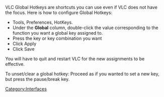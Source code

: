 {{See also|Hotkeys}}
{{Howto|set global hotkeys}}

VLC Global Hotkeys are shortcuts you can use even if VLC does not have the focus. Here is how to configure Global Hotkeys:

*Tools, Preferences, HotKeys. 
*Under the '''Global''' column, double-click the value corresponding to the function you want a global key assigned to. 
*Press the key or key combination you want
*Click Apply
*Click Save

You will have to quit and restart VLC for the new assignments to be effective.

To unset/clear a global hotkey:
Proceed as if you wanted to set a new key, but press the pause/break key.

[[Category:Interfaces]]